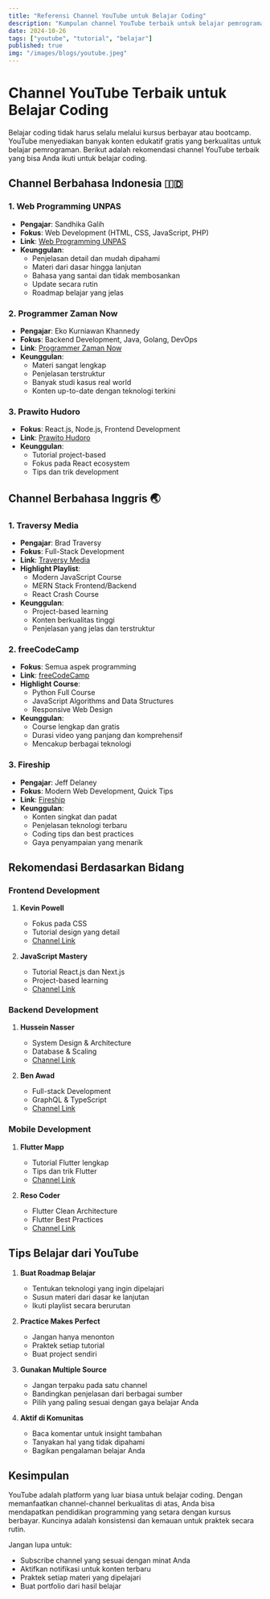 ```yaml
---
title: "Referensi Channel YouTube untuk Belajar Coding"
description: "Kumpulan channel YouTube terbaik untuk belajar pemrograman dari dasar hingga mahir"
date: 2024-10-26
tags: ["youtube", "tutorial", "belajar"]
published: true
img: "/images/blogs/youtube.jpeg"
---
```


# Channel YouTube Terbaik untuk Belajar Coding

Belajar coding tidak harus selalu melalui kursus berbayar atau bootcamp. YouTube menyediakan banyak konten edukatif gratis yang berkualitas untuk belajar pemrograman. Berikut adalah rekomendasi channel YouTube terbaik yang bisa Anda ikuti untuk belajar coding.

## Channel Berbahasa Indonesia 🇮🇩

### 1. Web Programming UNPAS

- **Pengajar**: Sandhika Galih
- **Fokus**: Web Development (HTML, CSS, JavaScript, PHP)
- **Link**: [Web Programming UNPAS](https://www.youtube.com/@sandhikagalih)
- **Keunggulan**:
  - Penjelasan detail dan mudah dipahami
  - Materi dari dasar hingga lanjutan
  - Bahasa yang santai dan tidak membosankan
  - Update secara rutin
  - Roadmap belajar yang jelas

### 2. Programmer Zaman Now

- **Pengajar**: Eko Kurniawan Khannedy
- **Fokus**: Backend Development, Java, Golang, DevOps
- **Link**: [Programmer Zaman Now](https://www.youtube.com/@ProgrammerZamanNow)
- **Keunggulan**:
  - Materi sangat lengkap
  - Penjelasan terstruktur
  - Banyak studi kasus real world
  - Konten up-to-date dengan teknologi terkini

### 3. Prawito Hudoro

- **Fokus**: React.js, Node.js, Frontend Development
- **Link**: [Prawito Hudoro](https://www.youtube.com/@prawitohudoro)
- **Keunggulan**:
  - Tutorial project-based
  - Fokus pada React ecosystem
  - Tips dan trik development

## Channel Berbahasa Inggris 🌏

### 1. Traversy Media

- **Pengajar**: Brad Traversy
- **Fokus**: Full-Stack Development
- **Link**: [Traversy Media](https://www.youtube.com/@TraversyMedia)
- **Highlight Playlist**:
  - Modern JavaScript Course
  - MERN Stack Frontend/Backend
  - React Crash Course
- **Keunggulan**:
  - Project-based learning
  - Konten berkualitas tinggi
  - Penjelasan yang jelas dan terstruktur

### 2. freeCodeCamp

- **Fokus**: Semua aspek programming
- **Link**: [freeCodeCamp](https://www.youtube.com/@freecodecamp)
- **Highlight Course**:
  - Python Full Course
  - JavaScript Algorithms and Data Structures
  - Responsive Web Design
- **Keunggulan**:
  - Course lengkap dan gratis
  - Durasi video yang panjang dan komprehensif
  - Mencakup berbagai teknologi

### 3. Fireship

- **Pengajar**: Jeff Delaney
- **Fokus**: Modern Web Development, Quick Tips
- **Link**: [Fireship](https://www.youtube.com/@Fireship)
- **Keunggulan**:
  - Konten singkat dan padat
  - Penjelasan teknologi terbaru
  - Coding tips dan best practices
  - Gaya penyampaian yang menarik

## Rekomendasi Berdasarkan Bidang

### Frontend Development

1. **Kevin Powell**

   - Fokus pada CSS
   - Tutorial design yang detail
   - [Channel Link](https://www.youtube.com/@KevinPowell)

2. **JavaScript Mastery**
   - Tutorial React.js dan Next.js
   - Project-based learning
   - [Channel Link](https://www.youtube.com/@javascriptmastery)

### Backend Development

1. **Hussein Nasser**

   - System Design & Architecture
   - Database & Scaling
   - [Channel Link](https://www.youtube.com/@hnasr)

2. **Ben Awad**
   - Full-stack Development
   - GraphQL & TypeScript
   - [Channel Link](https://www.youtube.com/@benawad)

### Mobile Development

1. **Flutter Mapp**

   - Tutorial Flutter lengkap
   - Tips dan trik Flutter
   - [Channel Link](https://www.youtube.com/@FlutterMapp)

2. **Reso Coder**
   - Flutter Clean Architecture
   - Flutter Best Practices
   - [Channel Link](https://www.youtube.com/@ResoCoder)

## Tips Belajar dari YouTube

1. **Buat Roadmap Belajar**

   - Tentukan teknologi yang ingin dipelajari
   - Susun materi dari dasar ke lanjutan
   - Ikuti playlist secara berurutan

2. **Practice Makes Perfect**

   - Jangan hanya menonton
   - Praktek setiap tutorial
   - Buat project sendiri

3. **Gunakan Multiple Source**

   - Jangan terpaku pada satu channel
   - Bandingkan penjelasan dari berbagai sumber
   - Pilih yang paling sesuai dengan gaya belajar Anda

4. **Aktif di Komunitas**
   - Baca komentar untuk insight tambahan
   - Tanyakan hal yang tidak dipahami
   - Bagikan pengalaman belajar Anda

## Kesimpulan

YouTube adalah platform yang luar biasa untuk belajar coding. Dengan memanfaatkan channel-channel berkualitas di atas, Anda bisa mendapatkan pendidikan programming yang setara dengan kursus berbayar. Kuncinya adalah konsistensi dan kemauan untuk praktek secara rutin.

Jangan lupa untuk:

- Subscribe channel yang sesuai dengan minat Anda
- Aktifkan notifikasi untuk konten terbaru
- Praktek setiap materi yang dipelajari
- Buat portfolio dari hasil belajar

